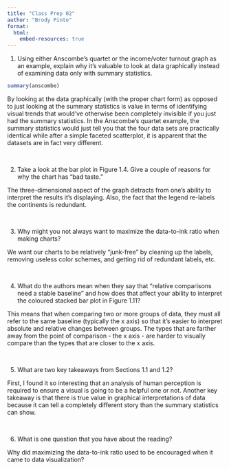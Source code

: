 ```yaml
---
title: "Class Prep 02"
author: "Brody Pinto"
format: 
  html:
    embed-resources: true
---
```


1. Using either Anscombe’s quartet or the income/voter turnout graph as an example, explain why it’s valuable to look at data graphically instead of examining data only with summary statistics.

```r
summary(anscombe)
```



By looking at the data graphically (with the proper chart form) as opposed to just looking at the summary statistics is value in terms of identifying visual trends that would've otherwise been completely invisible if you just had the summary statistics. In the Anscombe's quartet example, the summary statistics would just tell you that the four data sets are practically identical while after a simple faceted scatterplot, it is apparent that the datasets are in fact very different.

<br>

2. Take a look at the bar plot in Figure 1.4. Give a couple of reasons for why the chart has “bad taste.”

The three-dimensional aspect of the graph detracts from one's ability to interpret the results it's displaying. Also, the fact that the legend re-labels the continents is redundant.

<br>

3. Why might you not always want to maximize the data-to-ink ratio when making charts?

We want our charts to be relatively "junk-free" by cleaning up the labels, removing useless color schemes, and getting rid of redundant labels, etc.

<br>

4. What do the authors mean when they say that “relative comparisons need a stable baseline” and how does that affect your ability to interpret the coloured stacked bar plot in Figure 1.11?

This means that when comparing two or more groups of data, they must all refer to the same baseline (typically the x axis) so that it's easier to interpret absolute and relative changes between groups. The types that are farther away from the point of comparison - the x axis - are harder to visually compare than the types that are closer to the x axis.

<br>

5. What are two key takeaways from Sections 1.1 and 1.2?

First, I found it so interesting that an analysis of human perception is required to ensure a visual is going to be a helpful one or not. Another key takeaway is that there is true value in graphical interpretations of data because it can tell a completely different story than the summary statistics can show.

<br>

6. What is one question that you have about the reading?

Why did maximizing the data-to-ink ratio used to be encouraged when it came to data visualization?

<br>

